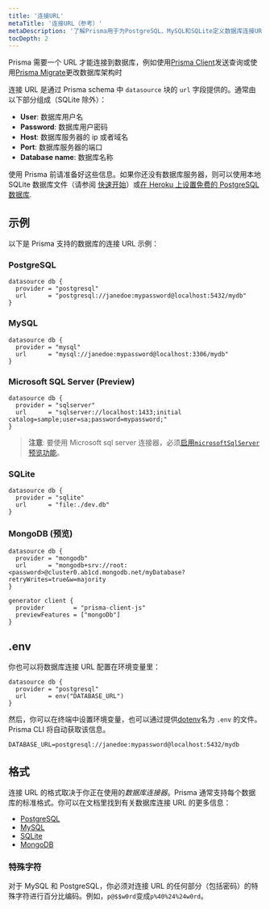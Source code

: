 ```yaml
---
title: '连接URL'
metaTitle: '连接URL（参考）'
metaDescription: '了解Prisma用于为PostgreSQL、MySQL和SQLite定义数据库连接URL的格式和语法。'
tocDepth: 2
---
```


<TopBlock>

Prisma 需要一个 URL 才能连接到数据库，例如使用[Prisma Client](../../concepts/components/prisma-client)发送查询或使用[Prisma Migrate](../../concepts/components/prisma-migrate)更改数据库架构时

连接 URL 是通过 Prisma schema 中 `datasource` 块的 `url` 字段提供的。通常由以下部分组成（SQLite 除外）：

- **User**: 数据库用户名
- **Password**: 数据库用户密码
- **Host**: 数据库服务器的 ip 或者域名
- **Port**: 数据库服务器的端口
- **Database name**: 数据库名称

使用 Prisma 前请准备好这些信息。如果你还没有数据库服务器，则可以使用本地 SQLite 数据库文件（请参阅 [快速开始](../../getting-started/quickstart)）或[在 Heroku 上设置免费的 PostgreSQL 数据库](https://dev.to/prisma/how-to-setup-a-free-postgresql-database-on-heroku-1dc1).

</TopBlock>

## 示例

以下是 Prisma 支持的数据库的连接 URL 示例：

### PostgreSQL

```prisma file=schema.prisma
datasource db {
  provider = "postgresql"
  url      = "postgresql://janedoe:mypassword@localhost:5432/mydb"
}
```

### MySQL

```prisma file=schema.prisma
datasource db {
  provider = "mysql"
  url      = "mysql://janedoe:mypassword@localhost:3306/mydb"
}
```

### Microsoft SQL Server (Preview)

```prisma file=schema.prisma
datasource db {
  provider = "sqlserver"
  url      = "sqlserver://localhost:1433;initial catalog=sample;user=sa;password=mypassword;"
}
```

> **注意**: 要使用 Microsoft sql server 连接器，必须[启用`microsoftSqlServer`预览功能](../../concepts/components/preview-features/sql-server#enable-sql-server-preview-feature)。

### SQLite

```prisma file=schema.prisma
datasource db {
  provider = "sqlite"
  url      = "file:./dev.db"
}
```

### MongoDB (预览)

```prisma file=schema.prisma
datasource db {
  provider = "mongodb"
  url      = "mongodb+srv://root:<password>@cluster0.ab1cd.mongodb.net/myDatabase?retryWrites=true&w=majority
}

generator client {
  provider        = "prisma-client-js"
  previewFeatures = ["mongoDb"]
}
```

## .env

你也可以将数据库连接 URL 配置在环境变量里：

```prisma file=schema.prisma
datasource db {
  provider = "postgresql"
  url      = env("DATABASE_URL")
}
```

然后，你可以在终端中设置环境变量，也可以通过提供[dotenv](https://github.com/motdotla/dotenv)名为 `.env` 的文件。Prisma CLI 将自动获取该信息。

```
DATABASE_URL=postgresql://janedoe:mypassword@localhost:5432/mydb
```

## 格式

连接 URL 的格式取决于你正在使用的*数据库连接器*。Prisma 通常支持每个数据库的标准格式。你可以在文档里找到有关数据库连接 URL 的更多信息：

- [PostgreSQL](../../../concepts/database-connectors/postgresql)
- [MySQL](../../../concepts/database-connectors/mysql)
- [SQLite](../../../concepts/database-connectors/sqlite)
- [MongoDB](../../../concepts/database-connectors/mongodb)

### 特殊字符

对于 MySQL 和 PostgreSQL，你必须对连接 URL 的任何部分（包括密码）的特殊字符进行百分比编码。例如，`p@$$w0rd`变成`p%40%24%24w0rd`。
